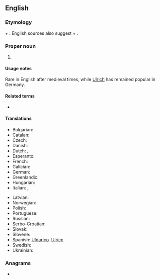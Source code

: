 ==English==

===Etymology===
{{etyl|goh|en}} {{m|goh|uodal||heritage, homestead}} + {{m|goh|rihhi||ruler}}. English sources also suggest {{etyl|ang|en}} {{m|ang|wulf||wolf}} + {{m|ang|ric||ruler}}.

===Proper noun===
{{en-proper noun}}

# {{given name|male|from=Germanic languages}}

====Usage notes====
Rare in English after medieval times, while [[Ulrich]] has remained popular in Germany.

====Related terms====
* {{l|en|Ulrica}}

====Translations====
{{trans-top|male given name}}
* Bulgarian: {{t|bg|Улрих}}
* Catalan: {{t|ca|Ulric}}
* Czech: {{t+|cs|Oldřich|m}}
* Danish: {{t|da|Ulrik}}
* Dutch: {{t|nl|Oldrik}}, {{t+|nl|Ulrich}}
* Esperanto: {{t|eo|Udalriko}}
* French: {{t|fr|Ulric}}
* Galician: {{t+|gl|Ulrico|m}}
* German: {{t+|de|Ulrich}}
* Greenlandic: {{t|kl|Uularik}}
* Hungarian: {{t+|hu|Ulrik}}
* Italian: {{t+|it|Ulderico}}, {{t+|it|Ulrico}}
{{trans-mid}}
* Latvian: {{t|lv|Uldis|m}}
* Norwegian: {{t|no|Ulrik}}
* Polish: {{t+|pl|Ulryk}}
* Portuguese: {{t|pt|Ulrico}}
* Russian: {{t|ru|Ульрих}}
* Serbo-Croatian: {{t|sh|Ulrik}}
* Slovak: {{t|sk|Oldrich}}
* Slovene: {{t|sl|Ulrik}}
* Spanish: [[Uldarico]]. [[Ulrico]]
* Swedish: {{t+|sv|Ulrik}}
* Ukrainian: {{t|uk|Ульріх}}
{{trans-bottom}}

===Anagrams===
* {{anagrams|en|a=cilru|curli}}
